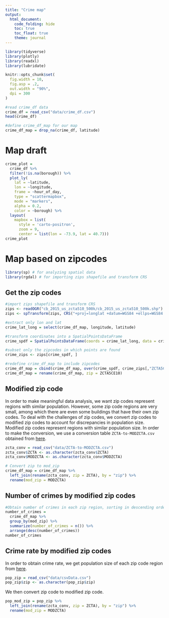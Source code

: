 ```yaml
---
title: "Crime map"
output: 
  html_document:
    code_folding: hide
    toc: true
    toc_float: true
    theme: journal
---
```


```r
library(tidyverse)
library(plotly)
library(readxl)
library(lubridate)

knitr::opts_chunk$set(
  fig.width = 10,
  fig.asp = .2,
  out.width = "90%",
  dpi = 300
)
```


```r
#read crime_df data
crime_df = read_csv("data/crime_df.csv")
head(crime_df)

#define crime_df_map for our map
crime_df_map = drop_na(crime_df, latitude)
```

# Map draft

```r
crime_plot =
  crime_df %>% 
  filter(!is.na(borough)) %>%
  plot_ly(
    lat = ~latitude, 
    lon = ~longitude, 
    frame = ~hour_of_day,
    type = "scattermapbox", 
    mode = "markers", 
    alpha = 0.2,
    color = ~borough) %>% 
  layout(
    mapbox = list(
      style = 'carto-positron',
      zoom = 9,
      center = list(lon = -73.9, lat = 40.7)))
crime_plot
```

# Map based on zipcodes

```r
library(sp) # for analyzing spatial data
library(rgdal) # for importing zips shapefile and transform CRS
```

## Get the zip codes

```r
#import zips shapefile and transform CRS 
zips <- readOGR("cb_2015_us_zcta510_500k/cb_2015_us_zcta510_500k.shp")
zips <- spTransform(zips, CRS("+proj=longlat +datum=WGS84 +ellps=WGS84 +towgs84=0,0,0"))
```

```r
#extract only lon and lat
crime_lat_long = select(crime_df_map, longitude, latitude)

#transform coordinates into a SpatialPointsDataFrame
crime_spdf = SpatialPointsDataFrame(coords = crime_lat_long, data = crime_lat_long, proj4string = CRS("+proj=longlat +datum=WGS84 +ellps=WGS84 +towgs84=0,0,0"))

#subset only the zipcodes in which points are found
crime_zips <- zips[crime_spdf, ]

#redefine crime_df_map to include zipcodes
crime_df_map = cbind(crime_df_map, over(crime_spdf, crime_zips[,"ZCTA5CE10"]))
crime_df_map = rename(crime_df_map, zip = ZCTA5CE10)
```

## Modified zip code

In order to make meaningful data analysis, we want zip codes represent regions with similar population. However, some zip code regions are very small, among which there are even some buildings that have their own zip codes. To deal with the challenges of zip codes, we convert zip codes to modified zip codes to account for discrepancies in population size. Modified zip codes represent regions with similar population size. In order to make the conversion, we use a conversion table `ZCTA-to-MODZCTA.csv` obtained from [here]( https://github.com/nychealth/coronavirus-data/blob/master/Geography-resources/ZCTA-to-MODZCTA.csv).

```r
zcta_conv = read_csv("data/ZCTA-to-MODZCTA.csv")
zcta_conv$ZCTA <- as.character(zcta_conv$ZCTA)
zcta_conv$MODZCTA <- as.character(zcta_conv$MODZCTA)
```

```r
# Convert zip to mod_zip
crime_df_map = crime_df_map %>%
  left_join(rename(zcta_conv, zip = ZCTA), by = "zip") %>%
  rename(mod_zip = MODZCTA)
```

## Number of crimes by modified zip codes

```r
#Obtain number of crimes in each zip region, sorting in descending order
number_of_crimes = 
  crime_df_map %>% 
  group_by(mod_zip) %>% 
  summarize(number_of_crimes = n()) %>%
  arrange(desc(number_of_crimes))
number_of_crimes
```

## Crime rate by modified zip codes

In order to obtain crime rate, we get population size of each zip code region from [here](https://worldpopulationreview.com/zips/new-york).

```r
pop_zip = read_csv("data/csvData.csv")
pop_zip$zip <- as.character(pop_zip$zip)
```

We then convert zip code to modified zip code.

```r
pop_mod_zip = pop_zip %>%
  left_join(rename(zcta_conv, zip = ZCTA), by = "zip") %>%
  rename(mod_zip = MODZCTA)
```